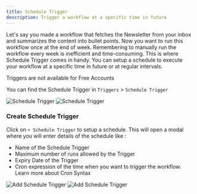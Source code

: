 ```yaml
---
title: Schedule Trigger
description: Trigger a workflow at a specific time in future
---
```


Let's say you made a workflow that fetches the Newsletter from your inbox and summarizes the content into bullet points. Now you want to run this workflow once at the end of week. Remembering to manually run the workflow every week is inefficient and time-consuming. This is where Schedule Trigger comes in handy. You can setup a schedule to execute your workflow at a specific time in future or at regular intervals.

<Warning> Triggers are not available for Free Accounts </Warning>

You can find the Schedule Trigger in `Triggers` > `Schedule Trigger`

<Frame>
  <img
    className="block dark:hidden"
    src="/images/triggers/schedule-trigger-light.png"
    alt="Schedule Trigger"
  />
  <img
    className="hidden dark:block"
    src="/images/triggers/schedule-trigger-dark.png"
    alt="Schedule Trigger"
  />
</Frame>

### Create Schedule Trigger

Click on `+ Schedule Trigger` to setup a schedule. This will open a modal where you will enter details of the schedule like :

- Name of the Schedule Trigger
- Maximum number of runs allowed by the Trigger
- Expiry Date of the Trigger
- Cron expression of the time when you want to trigger the workflow. Learn more about <Link href="/triggers/cron-syntax">Cron Syntax</Link>

<Frame>
  <img
    className="block dark:hidden"
    src="/images/triggers/schedule-trigger-modal-light.png"
    alt="Add Schedule Trigger"
  />
  <img
    className="hidden dark:block"
    src="/images/triggers/schedule-trigger-modal-dark.png"
    alt="Add Schedule Trigger"
  />
</Frame>
